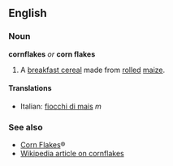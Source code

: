 ==English==
===Noun===
'''cornflakes''' ''or'' '''corn flakes'''

#A [[breakfast cereal]] made from [[roll]]ed [[maize]].

====Translations====
*Italian: [[fiocchi di mais]] ''m''

===See also===
*[[Corn Flakes]]&reg;
*[[w:cornflakes|Wikipedia article on cornflakes]]